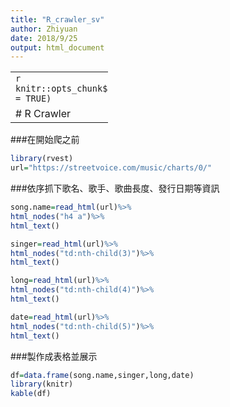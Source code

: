 ```yaml
---
title: "R_crawler_sv"
author: Zhiyuan
date: 2018/9/25
output: html_document
---
```


---------------------
```r
knitr::opts_chunk$set(echo = TRUE)
```

# R Crawler

---------------------------

###在開始爬之前

```r
library(rvest)
url="https://streetvoice.com/music/charts/0/"
```


###依序抓下歌名、歌手、歌曲長度、發行日期等資訊
```r
song.name=read_html(url)%>%
html_nodes("h4 a")%>%
html_text()

singer=read_html(url)%>%
html_nodes("td:nth-child(3)")%>%
html_text()

long=read_html(url)%>%
html_nodes("td:nth-child(4)")%>%
html_text()

date=read_html(url)%>%
html_nodes("td:nth-child(5)")%>%
html_text()
```

###製作成表格並展示

```r
df=data.frame(song.name,singer,long,date)
library(knitr)
kable(df)
```
